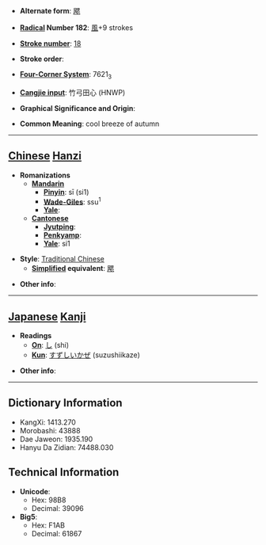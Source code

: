 * '''Alternate form''': [[飔]]

* '''[[Wiktionary:Chinese radical index| Radical]] Number 182''': [[Wiktionary:Chinese radical index 風|風]]+9 strokes

* '''[[Wiktionary:Chinese total strokes index|Stroke number]]''': [[Wiktionary:Chinese total strokes index 18|18]]

* '''Stroke order''': 

* '''[[Wiktionary:Chinese four corner index|Four-Corner System]]''': 7621<sub>3</sub>

* '''[[Wiktionary:Chinese Cangjie index|Cangjie input]]''': 竹弓田心 (HNWP)

* '''Graphical Significance and Origin''': 

* '''Common Meaning''': cool breeze of autumn

----

== [[Chinese]] [[Hanzi]] ==

* '''Romanizations'''
** '''[[Mandarin]]'''
*** '''[[Pinyin]]''': sī (si1)
*** '''[[Wade-Giles]]''': ssu<sup>1</sup>
*** '''[[Yale]]''': 
** '''[[Cantonese]]'''
*** '''[[Jyutping]]''':
*** '''[[Penkyamp]]''': 
*** '''[[Yale]]''': si1

* '''Style''': [[Traditional Chinese]] 
** '''[[Simplified Chinese|Simplified]] equivalent''': [[飔]]

* '''Other info''': 

----

== [[Japanese]] [[Kanji]] ==

* '''Readings'''
** '''[[On]]''': [[し]] (shi)
** '''[[Kun]]''': [[すずしいかぜ]] (suzushiikaze)

* '''Other info''':  

----

== Dictionary Information ==

* KangXi: 1413.270
* Morobashi: 43888
* Dae Jaweon: 1935.190
* Hanyu Da Zidian: 74488.030

== Technical Information ==

* '''Unicode''':
** Hex: 98B8
** Decimal: 39096
* '''Big5''':
** Hex: F1AB
** Decimal: 61867